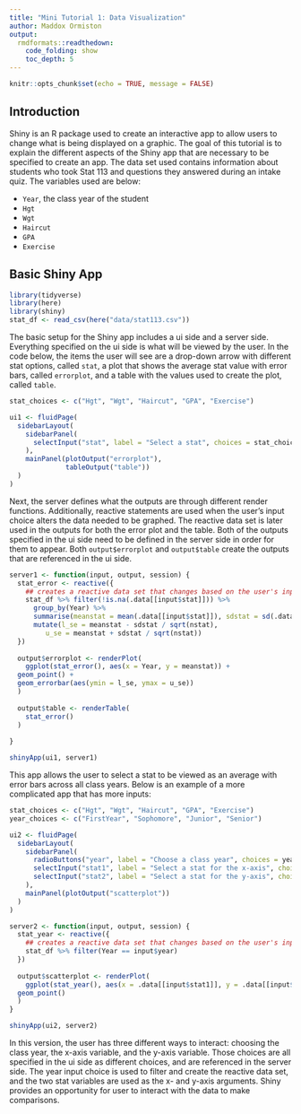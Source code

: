 ```yaml
---
title: "Mini Tutorial 1: Data Visualization"
author: Maddox Ormiston
output: 
  rmdformats::readthedown:
    code_folding: show
    toc_depth: 5
---
```


```r
knitr::opts_chunk$set(echo = TRUE, message = FALSE)
```

## Introduction

Shiny is an R package used to create an interactive app to allow users to change what is being displayed on a graphic. The goal of this tutorial is to explain the different aspects of the Shiny app that are necessary to be specified to create an app. The data set used contains information about students who took Stat 113 and questions they answered during an intake quiz. The variables used are below:

* `Year`, the class year of the student
* `Hgt`
* `Wgt`
* `Haircut`
* `GPA`
* `Exercise`

## Basic Shiny App

```r
library(tidyverse)
library(here)
library(shiny)
stat_df <- read_csv(here("data/stat113.csv"))
```

The basic setup for the Shiny app includes a ui side and a server side. Everything specified on the ui side is what will be viewed by the user. In the code below, the items the user will see are a drop-down arrow with different stat options, called `stat`, a plot that shows the average stat value with error bars, called `errorplot`, and a table with the values used to create the plot, called `table`.

```r
stat_choices <- c("Hgt", "Wgt", "Haircut", "GPA", "Exercise")

ui1 <- fluidPage(
  sidebarLayout(
    sidebarPanel(
      selectInput("stat", label = "Select a stat", choices = stat_choices)
    ), 
    mainPanel(plotOutput("errorplot"), 
              tableOutput("table"))
  )
)
```

Next, the server defines what the outputs are through different render functions. Additionally, reactive statements are used when the user's input choice alters the data needed to be graphed. The reactive data set is later used in the outputs for both the error plot and the table. Both of the outputs specified in the ui side need to be defined in the server side in order for them to appear. Both `output$errorplot` and `output$table` create the outputs that are referenced in the ui side.

```r
server1 <- function(input, output, session) {
  stat_error <- reactive({
    ## creates a reactive data set that changes based on the user's input$stat
    stat_df %>% filter(!is.na(.data[[input$stat]])) %>% 
      group_by(Year) %>% 
      summarise(meanstat = mean(.data[[input$stat]]), sdstat = sd(.data[[input$stat]]), nstat = n()) %>% 
      mutate(l_se = meanstat - sdstat / sqrt(nstat),
         u_se = meanstat + sdstat / sqrt(nstat))
  })
  
  output$errorplot <- renderPlot(
    ggplot(stat_error(), aes(x = Year, y = meanstat)) +
  geom_point() +
  geom_errorbar(aes(ymin = l_se, ymax = u_se))
  )
  
  output$table <- renderTable(
    stat_error()
  )
    
}

shinyApp(ui1, server1)
```

This app allows the user to select a stat to be viewed as an average with error bars across all class years. Below is an example of a more complicated app that has more inputs:

```r
stat_choices <- c("Hgt", "Wgt", "Haircut", "GPA", "Exercise")
year_choices <- c("FirstYear", "Sophomore", "Junior", "Senior")

ui2 <- fluidPage(
  sidebarLayout(
    sidebarPanel(
      radioButtons("year", label = "Choose a class year", choices = year_choices),
      selectInput("stat1", label = "Select a stat for the x-axis", choices = stat_choices),
      selectInput("stat2", label = "Select a stat for the y-axis", choices = stat_choices, selected = "Wgt")
    ), 
    mainPanel(plotOutput("scatterplot"))
  )
)

server2 <- function(input, output, session) {
  stat_year <- reactive({
    ## creates a reactive data set that changes based on the user's input$year
    stat_df %>% filter(Year == input$year)
  })
  
  output$scatterplot <- renderPlot(
    ggplot(stat_year(), aes(x = .data[[input$stat1]], y = .data[[input$stat2]])) +
  geom_point()
  )
}

shinyApp(ui2, server2)
```

In this version, the user has three different ways to interact: choosing the class year, the x-axis variable, and the y-axis variable. Those choices are all specified in the ui side as different choices, and are referenced in the server side. The year input choice is used to filter and create the reactive data set, and the two stat variables are used as the x- and y-axis arguments. Shiny provides an opportunity for user to interact with the data to make comparisons.